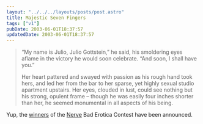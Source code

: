 ```yaml
---
layout: "../../../layouts/posts/post.astro"
title: Majestic Seven Fingers
tags: ["v1"]
pubDate: 2003-06-01T18:37:57
updatedDate: 2003-06-01T18:37:57
---
```


> &#8220;My name is Julio, Julio Gottstein,&#8221; he said, his smoldering eyes aflame in the victory he would soon celebrate. &#8220;And soon, I shall have you.&#8221;
>
> Her heart pattered and swayed with passion as his rough hand took hers, and led her from the bar to her sparse, yet highly sexual studio apartment upstairs. Her eyes, clouded in lust, could see nothing but his strong, opulent frame &#8211; though he was easily four inches shorter than her, he seemed monumental in all aspects of his being.

Yup, the [winners][1] of the [Nerve][2] Bad Erotica Contest have been announced.

[1]: http://www.nerve.com/fiction/baderotica/baderotica/ "Nerve.com: With the intensity of a thousand pulsing love pods..."
[2]: http://www.nerve.com/

